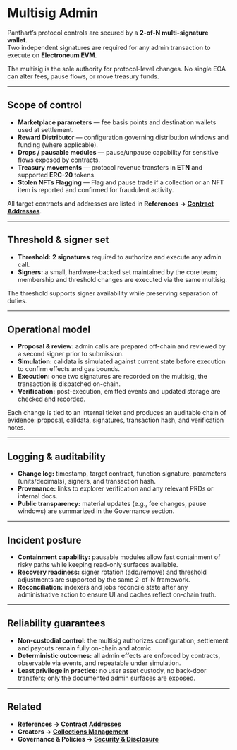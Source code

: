 

# Multisig Admin

Panthart’s protocol controls are secured by a **2-of-N multi-signature wallet**.  
Two independent signatures are required for any admin transaction to execute on **Electroneum EVM**.

<Callout type="info">
The multisig is the sole authority for protocol-level changes. No single EOA can alter fees, pause flows, or move treasury funds.
</Callout>

---

## Scope of control

- **Marketplace parameters** — fee basis points and destination wallets used at settlement.
- **Reward Distributor** — configuration governing distribution windows and funding (where applicable).
- **Drops / pausable modules** — pause/unpause capability for sensitive flows exposed by contracts.
- **Treasury movements** — protocol revenue transfers in **ETN** and supported **ERC-20** tokens.
- **Stolen NFTs Flagging** — Flag and pause trade if a collection or an NFT item is reported and confirmed for fraudulent activity.

All target contracts and addresses are listed in **References → [Contract Addresses](/references/contract-addresses)**.

---

## Threshold & signer set

- **Threshold:** **2 signatures** required to authorize and execute any admin call.
- **Signers:** a small, hardware-backed set maintained by the core team; membership and threshold changes are executed via the same multisig.

The threshold supports signer availability while preserving separation of duties.

---

## Operational model

- **Proposal & review:** admin calls are prepared off-chain and reviewed by a second signer prior to submission.
- **Simulation:** calldata is simulated against current state before execution to confirm effects and gas bounds.
- **Execution:** once two signatures are recorded on the multisig, the transaction is dispatched on-chain.
- **Verification:** post-execution, emitted events and updated storage are checked and recorded.

Each change is tied to an internal ticket and produces an auditable chain of evidence: proposal, calldata, signatures, transaction hash, and verification notes.

---

## Logging & auditability

- **Change log:** timestamp, target contract, function signature, parameters (units/decimals), signers, and transaction hash.
- **Provenance:** links to explorer verification and any relevant PRDs or internal docs.
- **Public transparency:** material updates (e.g., fee changes, pause windows) are summarized in the Governance section.

---

## Incident posture

- **Containment capability:** pausable modules allow fast containment of risky paths while keeping read-only surfaces available.
- **Recovery readiness:** signer rotation (add/remove) and threshold adjustments are supported by the same 2-of-N framework.
- **Reconciliation:** indexers and jobs reconcile state after any administrative action to ensure UI and caches reflect on-chain truth.

---

## Reliability guarantees

- **Non-custodial control:** the multisig authorizes configuration; settlement and payouts remain fully on-chain and atomic.
- **Deterministic outcomes:** all admin effects are enforced by contracts, observable via events, and repeatable under simulation.
- **Least privilege in practice:** no user asset custody, no back-door transfers; only the documented admin surfaces are exposed.

---

## Related

- **References → [Contract Addresses](/references/contract-addresses)**  
- **Creators → [Collections Management](/creators/collections-management)**  
- **Governance & Policies → [Security & Disclosure](/governance-and-policies/security-and-disclosure)**

